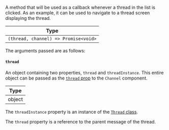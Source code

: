 A method that will be used as a callback whenever a thread in the list is clicked. As an example, it can be used to navigate to a thread screen displaying the thread.

| Type                                 |
| -------------------------------------|
| `(thread, channel) => Promise<void>` |

The arguments passed are as follows:

#### `thread`

An object containing two properties, `thread` and `threadInstance`. This entire object can be passed as the [`thread` prop](../core-components/channel#thread) to the `Channel` component.

| Type    |
| ------- |
| object  |

The `threadInstance` property is an instance of the [`Thread` class](https://github.com/GetStream/stream-chat-js/blob/master/src/thread.ts).

The `thread` property is a reference to the parent message of the thread.
